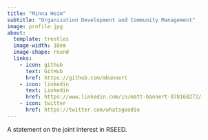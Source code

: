 ```yaml
---
title: "Minna Heim"
subtitle: "Organization Development and Community Management"
image: profile.jpg
about:
  template: trestles
  image-width: 10em
  image-shape: round
  links:
    - icon: github
      text: GitHub
      href: https://github.com/mbannert
    - icon: linkedin
      text: Linkedin
      href: https://www.linkedin.com/in/matt-bannert-078168272/
    - icon: twitter
      href: https://twitter.com/whatsgoodio
---
```



A statement on the joint interest in RSEED. 